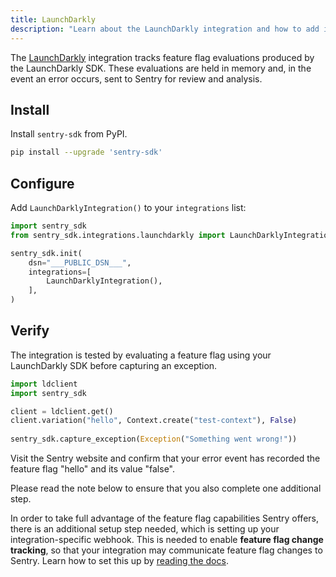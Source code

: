 ```yaml
---
title: LaunchDarkly
description: "Learn about the LaunchDarkly integration and how to add it to your integrations list."
---
```


The [LaunchDarkly](https://launchdarkly.com/) integration tracks feature flag evaluations produced by the LaunchDarkly SDK. These evaluations are held in memory and, in the event an error occurs, sent to Sentry for review and analysis.

## Install

Install `sentry-sdk` from PyPI.

```bash
pip install --upgrade 'sentry-sdk'
```

## Configure

Add `LaunchDarklyIntegration()` to your `integrations` list:

```python
import sentry_sdk
from sentry_sdk.integrations.launchdarkly import LaunchDarklyIntegration

sentry_sdk.init(
    dsn="___PUBLIC_DSN___",
    integrations=[
        LaunchDarklyIntegration(),
    ],
)
```

## Verify

The integration is tested by evaluating a feature flag using your LaunchDarkly SDK before capturing an exception.

```python
import ldclient
import sentry_sdk

client = ldclient.get()
client.variation("hello", Context.create("test-context"), False)
    
sentry_sdk.capture_exception(Exception("Something went wrong!"))
```

Visit the Sentry website and confirm that your error event has recorded the feature flag "hello" and its value "false".

Please read the note below to ensure that you also complete one additional step.

<Alert level="warning" title="Note">

In order to take full advantage of the feature flag capabilities Sentry offers, there is an additional setup step needed, which is setting up your integration-specific webhook. This is needed to enable **feature flag change tracking**, so that your integration may communicate feature flag changes to Sentry. Learn how to set this up by [reading the docs](/product/explore/feature-flags/#set-up-your-integration-specific-webhook). 

</Alert>